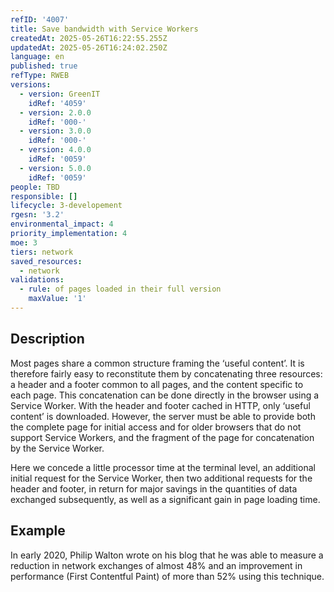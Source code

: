```yaml
---
refID: '4007'
title: Save bandwidth with Service Workers
createdAt: 2025-05-26T16:22:55.255Z
updatedAt: 2025-05-26T16:24:02.250Z
language: en
published: true
refType: RWEB
versions:
  - version: GreenIT
    idRef: '4059'
  - version: 2.0.0
    idRef: '000-'
  - version: 3.0.0
    idRef: '000-'
  - version: 4.0.0
    idRef: '0059'
  - version: 5.0.0
    idRef: '0059'
people: TBD
responsible: []
lifecycle: 3-developement
rgesn: '3.2'
environmental_impact: 4
priority_implementation: 4
moe: 3
tiers: network
saved_resources:
  - network
validations:
  - rule: of pages loaded in their full version
    maxValue: '1'
---
```


## Description

Most pages share a common structure framing the ‘useful content’. It is therefore fairly easy to reconstitute them by concatenating three resources: a header and a footer common to all pages, and the content specific to each page. This concatenation can be done directly in the browser using a Service Worker. With the header and footer cached in HTTP, only ‘useful content’ is downloaded. However, the server must be able to provide both the complete page for initial access and for older browsers that do not support Service Workers, and the fragment of the page for concatenation by the Service Worker.

Here we concede a little processor time at the terminal level, an additional initial request for the Service Worker, then two additional requests for the header and footer, in return for major savings in the quantities of data exchanged subsequently, as well as a significant gain in page loading time.

## Example

In early 2020, Philip Walton wrote on his blog that he was able to measure a reduction in network exchanges of almost 48% and an improvement in performance (First Contentful Paint) of more than 52% using this technique.
